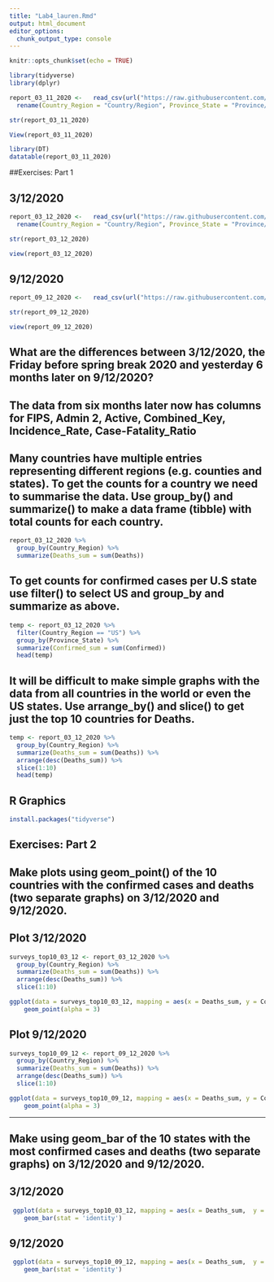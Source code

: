 ```yaml
---
title: "Lab4_lauren.Rmd"
output: html_document
editor_options: 
  chunk_output_type: console
---
```


```r
knitr::opts_chunk$set(echo = TRUE)
```

```r
library(tidyverse)
library(dplyr)
```


```r
report_03_11_2020 <-   read_csv(url("https://raw.githubusercontent.com/CSSEGISandData/COVID-19/master/csse_covid_19_data/csse_covid_19_daily_reports/03-11-2020.csv")) %>%
  rename(Country_Region = "Country/Region", Province_State = "Province/State")
```

```r
str(report_03_11_2020)
```

```r
View(report_03_11_2020)
```

```r
library(DT)
datatable(report_03_11_2020)
```

##Exercises: Part 1

## 3/12/2020

```r
report_03_12_2020 <-   read_csv(url("https://raw.githubusercontent.com/CSSEGISandData/COVID-19/master/csse_covid_19_data/csse_covid_19_daily_reports/03-12-2020.csv")) %>%
  rename(Country_Region = "Country/Region", Province_State = "Province/State")
```

```r
str(report_03_12_2020)
```

```r
view(report_03_12_2020)
```


## 9/12/2020

```r
report_09_12_2020 <-   read_csv(url("https://raw.githubusercontent.com/CSSEGISandData/COVID-19/master/csse_covid_19_data/csse_covid_19_daily_reports/09-12-2020.csv"))
```

```r
str(report_09_12_2020)
```

```r
view(report_09_12_2020)
```


## What are the differences between 3/12/2020, the Friday before spring break 2020 and yesterday 6 months later on 9/12/2020?

##    The data from six months later now has columns for FIPS, Admin 2, Active, Combined_Key, Incidence_Rate, Case-Fatality_Ratio

## Many countries have multiple entries representing different regions (e.g. counties and states). To get the counts for a country we need to summarise the data. Use group_by() and summarize() to make a data frame (tibble) with total counts for each country.

```r
report_03_12_2020 %>% 
  group_by(Country_Region) %>% 
  summarize(Deaths_sum = sum(Deaths))

```

## To get counts for confirmed cases per U.S state use filter() to select US and group_by and summarize as above.

```r
temp <- report_03_12_2020 %>% 
  filter(Country_Region == "US") %>% 
  group_by(Province_State) %>% 
  summarize(Confirmed_sum = sum(Confirmed))
  head(temp)
```



## It will be difficult to make simple graphs with the data from all countries in the world or even the US states. Use arrange_by() and slice() to get just the top 10 countries for Deaths.

```r
temp <- report_03_12_2020 %>% 
  group_by(Country_Region) %>% 
  summarize(Deaths_sum = sum(Deaths)) %>% 
  arrange(desc(Deaths_sum)) %>% 
  slice(1:10)
  head(temp)
```

## R Graphics

```r
install.packages("tidyverse")
```


## Exercises: Part 2

## Make plots using geom_point() of the 10 countries with the confirmed cases and deaths (two separate graphs) on 3/12/2020 and 9/12/2020.

## Plot 3/12/2020
```r
surveys_top10_03_12 <- report_03_12_2020 %>% 
  group_by(Country_Region) %>% 
  summarize(Deaths_sum = sum(Deaths)) %>% 
  arrange(desc(Deaths_sum)) %>% 
  slice(1:10)
```

```r
ggplot(data = surveys_top10_03_12, mapping = aes(x = Deaths_sum, y = Country_Region)) +
    geom_point(alpha = 3)
```

## Plot 9/12/2020

```r
surveys_top10_09_12 <- report_09_12_2020 %>% 
  group_by(Country_Region) %>% 
  summarize(Deaths_sum = sum(Deaths)) %>% 
  arrange(desc(Deaths_sum)) %>% 
  slice(1:10)
```

```r
ggplot(data = surveys_top10_09_12, mapping = aes(x = Deaths_sum, y = Country_Region)) +
    geom_point(alpha = 3)
```


---------------------------------------------------------------------------------------------


## Make using geom_bar of the 10 states with the most confirmed cases and deaths (two separate graphs) on 3/12/2020 and 9/12/2020.

## 3/12/2020
```r
 ggplot(data = surveys_top10_03_12, mapping = aes(x = Deaths_sum,  y = Country_Region)) + 
    geom_bar(stat = 'identity') 
```

## 9/12/2020

```r
 ggplot(data = surveys_top10_09_12, mapping = aes(x = Deaths_sum,  y = Country_Region)) + 
    geom_bar(stat = 'identity') 
```

